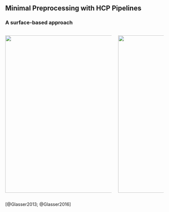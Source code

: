 ## Minimal Preprocessing with HCP Pipelines
### A surface-based approach
:::: {.columns}

::: {.column width=70%}
![](https://media.springernature.com/full/springer-static/image/art%3A10.1038%2Fnature18933/MediaObjects/41586_2016_Article_BFnature18933_Fig3_HTML.jpg?as=webp){height=500px width=auto}

:::
::: {.column width=30%}
![](slides/Methods/MinimalPreprocessing/Glasser2013_Cifti.jpeg){height=500px width=auto}
:::
::::


::: {.citations}
[@Glasser2013; @Glasser2016]
:::